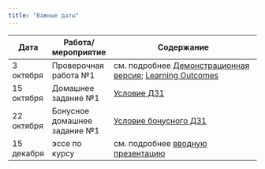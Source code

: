```yaml
---
title: "Важные даты"
---
```

 
Дата | Работа/мероприятие  | Содержание
-------- | -------- | --------------------------------------------------------
3 октября | Проверочная работа №1 | см. подробнее <a href="RAPDC_demo_test1.pdf" title=>Демонстрационная версия</a>; <a href="RAPDC_LO1_2023.pdf" title=>Learning Outcomes</a>
15 октября | Домашнее задание №1 | <a href="RAPDC_hw1_2023.pdf" title=>Условие ДЗ1</a> 
22 октября | Бонусное домашнее задание №1 | <a href="RAPDC_bonus1_2023.pdf" title=>Условие бонусного ДЗ1</a> 
15 декабря | эссе по курсу | см. подробнее <a href="RAPDC_intro_2023.pdf" title=>вводную презентацию</a>



 